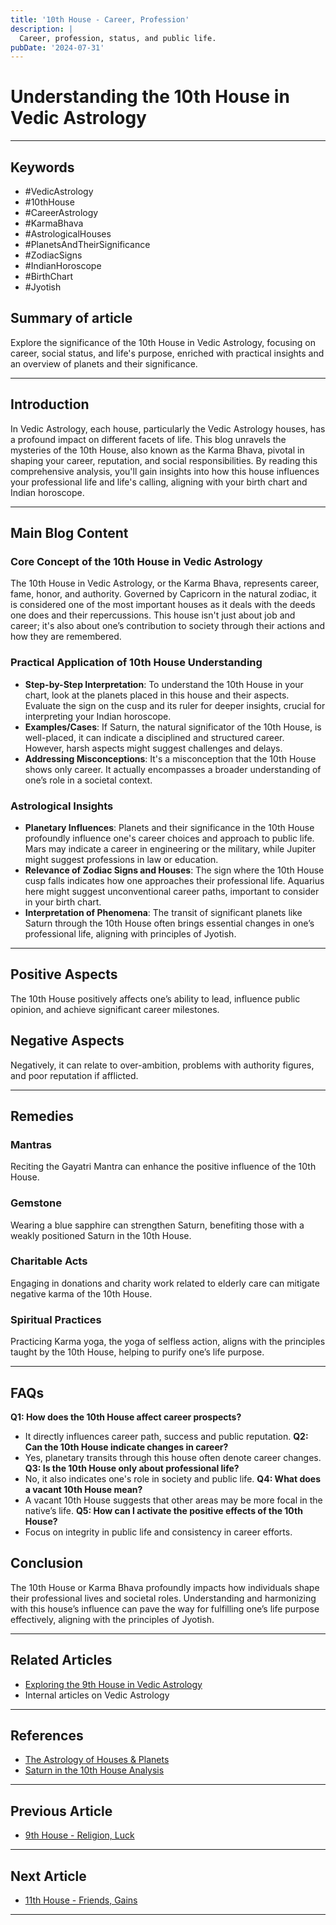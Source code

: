 ```yaml
---
title: '10th House - Career, Profession'
description: |
  Career, profession, status, and public life.
pubDate: '2024-07-31'
---
```


# Understanding the 10th House in Vedic Astrology

---

## Keywords
- #VedicAstrology
- #10thHouse
- #CareerAstrology
- #KarmaBhava
- #AstrologicalHouses
- #PlanetsAndTheirSignificance
- #ZodiacSigns
- #IndianHoroscope
- #BirthChart
- #Jyotish

## Summary of article
Explore the significance of the 10th House in Vedic Astrology, focusing on career, social status, and life's purpose, enriched with practical insights and an overview of planets and their significance.

---

## Introduction
In Vedic Astrology, each house, particularly the Vedic Astrology houses, has a profound impact on different facets of life. This blog unravels the mysteries of the 10th House, also known as the Karma Bhava, pivotal in shaping your career, reputation, and social responsibilities. By reading this comprehensive analysis, you'll gain insights into how this house influences your professional life and life's calling, aligning with your birth chart and Indian horoscope.

---

## Main Blog Content

### **Core Concept of the 10th House in Vedic Astrology** 
The 10th House in Vedic Astrology, or the Karma Bhava, represents career, fame, honor, and authority. Governed by Capricorn in the natural zodiac, it is considered one of the most important houses as it deals with the deeds one does and their repercussions. This house isn't just about job and career; it's also about one’s contribution to society through their actions and how they are remembered.

### **Practical Application of 10th House Understanding** 
- **Step-by-Step Interpretation**: To understand the 10th House in your chart, look at the planets placed in this house and their aspects. Evaluate the sign on the cusp and its ruler for deeper insights, crucial for interpreting your Indian horoscope.
- **Examples/Cases**: If Saturn, the natural significator of the 10th House, is well-placed, it can indicate a disciplined and structured career. However, harsh aspects might suggest challenges and delays.
- **Addressing Misconceptions**: It's a misconception that the 10th House shows only career. It actually encompasses a broader understanding of one’s role in a societal context.

### **Astrological Insights**
- **Planetary Influences**: Planets and their significance in the 10th House profoundly influence one's career choices and approach to public life. Mars may indicate a career in engineering or the military, while Jupiter might suggest professions in law or education.
- **Relevance of Zodiac Signs and Houses**: The sign where the 10th House cusp falls indicates how one approaches their professional life. Aquarius here might suggest unconventional career paths, important to consider in your birth chart.
- **Interpretation of Phenomena**: The transit of significant planets like Saturn through the 10th House often brings essential changes in one’s professional life, aligning with principles of Jyotish.

---

## Positive Aspects
The 10th House positively affects one’s ability to lead, influence public opinion, and achieve significant career milestones.

## Negative Aspects
Negatively, it can relate to over-ambition, problems with authority figures, and poor reputation if afflicted.

---

## Remedies
### Mantras
Reciting the Gayatri Mantra can enhance the positive influence of the 10th House.
### Gemstone
Wearing a blue sapphire can strengthen Saturn, benefiting those with a weakly positioned Saturn in the 10th House.
### Charitable Acts
Engaging in donations and charity work related to elderly care can mitigate negative karma of the 10th House.
### Spiritual Practices
Practicing Karma yoga, the yoga of selfless action, aligns with the principles taught by the 10th House, helping to purify one’s life purpose.

---

## FAQs
**Q1: How does the 10th House affect career prospects?**
- It directly influences career path, success and public reputation.
**Q2: Can the 10th House indicate changes in career?**
- Yes, planetary transits through this house often denote career changes.
**Q3: Is the 10th House only about professional life?**
- No, it also indicates one's role in society and public life.
**Q4: What does a vacant 10th House mean?**
- A vacant 10th House suggests that other areas may be more focal in the native’s life.
**Q5: How can I activate the positive effects of the 10th House?**
- Focus on integrity in public life and consistency in career efforts.

## Conclusion
The 10th House or Karma Bhava profoundly impacts how individuals shape their professional lives and societal roles. Understanding and harmonizing with this house’s influence can pave the way for fulfilling one’s life purpose effectively, aligning with the principles of Jyotish.

---

## Related Articles
- [Exploring the 9th House in Vedic Astrology](link)
- Internal articles on Vedic Astrology

---

## References
- [The Astrology of Houses & Planets](https://www.vedicastrology.com)
- [Saturn in the 10th House Analysis](https://www.jyotish.com)
---

## Previous Article
- [9th House - Religion, Luck](/blogs-md/02_Houses/209_9th_House_in_Vedic_Astrology.mdx)

---

## Next Article
- [11th House - Friends, Gains](/blogs-md/02_Houses/211_11th_House_in_Vedic_Astrology.mdx)

---
